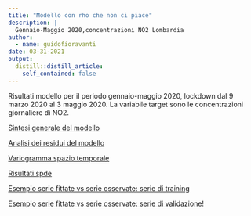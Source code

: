 ```yaml
---
title: "Modello con rho che non ci piace"
description: |
  Gennaio-Maggio 2020,concentrazioni NO2 Lombardia
author:
  - name: guidofioravanti
date: 03-31-2021
output:
  distill::distill_article:
    self_contained: false
---
```


Risultati modello per il periodo gennaio-maggio 2020, lockdown dal 9 marzo 2020 al 3 maggio 2020. La variabile target sono le concentrazioni giornaliere di NO2.


[Sintesi generale del modello](./analisi-covariate.html)

[Analisi dei residui del modello](./analisi-residui-modello.html)

[Variogramma spazio temporale](./disegnaVariogramma.html)

[Risultati spde](./risultati-spde.html)

[Esempio serie fittate vs serie osservate: serie di training](./serieFittate.html)

[Esempio serie fittate vs serie osservate: serie di validazione!](./serieFittateVAL.html)
